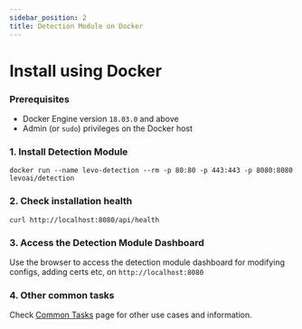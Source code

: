 ```yaml
---
sidebar_position: 2
title: Detection Module on Docker
---
```

# Install using Docker

### Prerequisites
- Docker Engine version `18.03.0` and above
- Admin (or `sudo`) privileges on the Docker host


### 1. Install Detection Module

```
docker run --name levo-detection --rm -p 80:80 -p 443:443 -p 8080:8080 levoai/detection
```

### 2. Check installation health
```
curl http://localhost:8080/api/health
```

### 3. Access the Detection Module Dashboard
Use the browser to access the detection module dashboard for modifying configs, adding certs etc,
on `http://localhost:8080`

### 4. Other common tasks
Check [Common Tasks](docs/install-detection-module/common-tasks.md) page for other use cases and information.